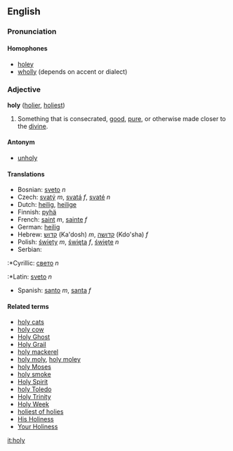 ==English==
===Pronunciation===
====Homophones====
*[[holey]]
*[[wholly]] (depends on accent or dialect)

===Adjective===
'''holy''' ([[holier]], [[holiest]])

#Something that is consecrated, [[good]], [[pure]], or otherwise made closer to the [[divine]].

====Antonym====
*[[unholy]]

====Translations====
*Bosnian: [[sveto]] ''n''
*Czech: [[svatý]] ''m'', [[svatá]] ''f'', [[svaté]] ''n''
*Dutch: [[heilig]], [[heilige]]
*Finnish: [[pyhä]]
*French: [[saint]] ''m'', [[sainte]] ''f''
*German: [[heilig]]
*Hebrew: [[קדוש]] (Ka'dosh) ''m'', [[קדושה]] (Kdo'sha) ''f''
*Polish: [[święty]] ''m'', [[święta]] ''f'', [[święte]] ''n''
*Serbian:
:*Cyrillic: [[свето]] ''n''
:*Latin: [[sveto]] ''n''
*Spanish: [[santo]] ''m'', [[santa]] ''f''

====Related terms====
*[[holy cats]]
*[[holy cow]]
*[[Holy Ghost]]
*[[Holy Grail]]
*[[holy mackerel]]
*[[holy moly]], [[holy moley]]
*[[holy Moses]]
*[[holy smoke]]
*[[Holy Spirit]]
*[[holy Toledo]]
*[[Holy Trinity]]
*[[Holy Week]]
*[[holiest of holies]]
*[[His Holiness]]
*[[Your Holiness]]

[[it:holy]]